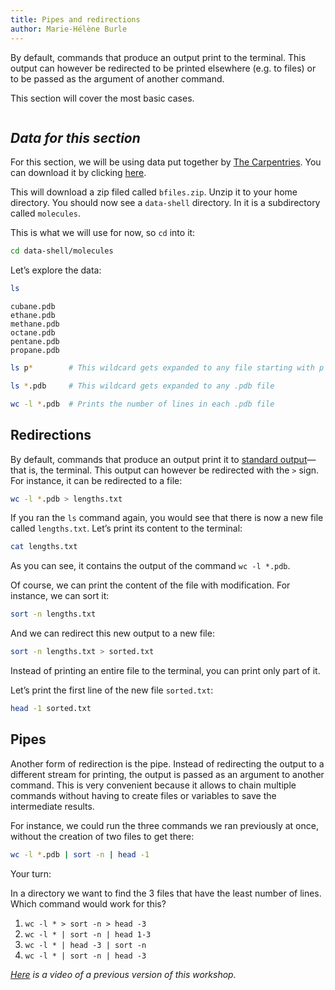 ```yaml
---
title: Pipes and redirections
author: Marie-Hélène Burle
---
```


:::{.def}

By default, commands that produce an output print to the terminal. This output can however be redirected to be printed elsewhere (e.g. to files) or to be passed as the argument of another command.

This section will cover the most basic cases.

:::

```r

```

:::{.callout-accordion collapse="true"}

## ***Data for this section***

For this section, we will be using data put together by [The Carpentries](https://carpentries.org/). You can download it by clicking [here](http://bit.ly/bashfile).

This will download a zip filed called `bfiles.zip`. Unzip it to your home directory. You should now see a `data-shell` directory. In it is a subdirectory called `molecules`.

This is what we will use for now, so `cd` into it:

```.bash
cd data-shell/molecules
```

:::

Let's explore the data:

```.bash
ls
```

```
cubane.pdb
ethane.pdb
methane.pdb
octane.pdb
pentane.pdb
propane.pdb
```

```bash
ls p*        # This wildcard gets expanded to any file starting with p
```

```bash
ls *.pdb     # This wildcard gets expanded to any .pdb file
```

```bash
wc -l *.pdb  # Prints the number of lines in each .pdb file
```

## Redirections

By default, commands that produce an output print it to [standard output](https://en.wikipedia.org/wiki/Standard_streams#Standard_output_(stdout))—that is, the terminal. This output can however be redirected with the `>` sign. For instance, it can be redirected to a file:

```bash
wc -l *.pdb > lengths.txt
```

If you ran the `ls` command again, you would see that there is now a new file called `lengths.txt`. Let's print its content to the terminal:

```bash
cat lengths.txt
```

As you can see, it contains the output of the command `wc -l *.pdb`.

Of course, we can print the content of the file with modification. For instance, we can sort it:

```bash
sort -n lengths.txt
```

And we can redirect this new output to a new file:

```bash
sort -n lengths.txt > sorted.txt
```

Instead of printing an entire file to the terminal, you can print only part of it.

Let's print the first line of the new file `sorted.txt`:

```bash
head -1 sorted.txt
```

## Pipes

Another form of redirection is the pipe. Instead of redirecting the output to a different stream for printing, the output is passed as an argument to another command. This is very convenient because it allows to chain multiple commands without having to create files or variables to save the intermediate results.

For instance, we could run the three commands we ran previously at once, without the creation of two files to get there:

```bash
wc -l *.pdb | sort -n | head -1
```

:::{.exo}

:::{.yourturn}

Your turn:

:::

In a directory we want to find the 3 files that have the least number of lines. Which command would work for this?

1. `wc -l * > sort -n > head -3`
2. `wc -l * | sort -n | head 1-3`
3. `wc -l * | head -3 | sort -n`
4. `wc -l * | sort -n | head -3`

:::

*[Here](https://youtu.be/lueQ-KxLFYI) is a video of a previous version of this workshop.*
